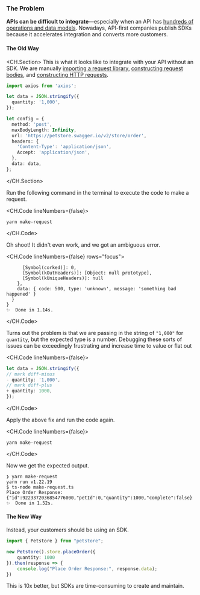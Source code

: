 ### The Problem

**APIs can be difficult to integrate**—especially when an API has <a
href="/blog/what-is-an-sdk#why-do-developers-need-help-integrating-apis"
target="_blank">hundreds of operations and data models</a>. Nowadays,
API-first companies publish SDKs because it accelerates integration and converts
more customers.

#### The Old Way

<CH.Section>
This is what it looks like to integrate with your API without an SDK. We are
manually [importing a request library](focus://1), [constructing request
bodies](focus://3:5), and [constructing HTTP requests](focus://7:16).
```typescript make-request.ts
import axios from 'axios';

let data = JSON.stringify({
  quantity: '1,000',
});

let config = {
  method: 'post',
  maxBodyLength: Infinity,
  url: 'https://petstore.swagger.io/v2/store/order',
  headers: {
    'Content-Type': 'application/json',
    Accept: 'application/json',
  },
  data: data,
};
```
</CH.Section>

Run the following command in the terminal to execute the code to make a request.

<CH.Code lineNumbers={false}>
```shell Terminal
yarn make-request
```
</CH.Code>

Oh shoot! It didn't even work, and we got an ambiguous error.

<CH.Code lineNumbers={false} rows="focus">
```shell Terminal focus=5
      [Symbol(corked)]: 0,
      [Symbol(kOutHeaders)]: [Object: null prototype],
      [Symbol(kUniqueHeaders)]: null
    },
    data: { code: 500, type: 'unknown', message: 'something bad happened' }
  }
}
✨  Done in 1.14s.
```
</CH.Code>

Turns out the problem is that we are passing in the string of `"1,000"` for
`quantity`, but the expected type is a number. Debugging these sorts of issues
can be exceedingly frustrating and increase time to value or flat out

<CH.Code lineNumbers={false}>
```typescript make-request.ts
let data = JSON.stringify({
// mark diff-minus
- quantity: '1,000',
// mark diff-plus
+ quantity: 1000,
});
```
</CH.Code>

Apply the above fix and run the code again.

<CH.Code lineNumbers={false}>
```shell Terminal
yarn make-request
```
</CH.Code>

Now we get the expected output.

```shell Terminal
❯ yarn make-request
yarn run v1.22.19
$ ts-node make-request.ts
Place Order Response: {"id":9223372036854776000,"petId":0,"quantity":1000,"complete":false}
✨  Done in 1.52s.
```

#### The New Way

Instead, your customers should be using an SDK.

```typescript make-request.ts
import { Petstore } from "petstore";

new Petstore().store.placeOrder({
    quantity: 1000
}).then(response => {
    console.log("Place Order Response:", response.data);
})
```

This is 10x better, but SDKs are time-consuming to create and maintain.
